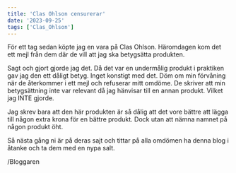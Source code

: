 ```yaml
---
title: 'Clas Ohlson censurerar'
date: '2023-09-25'
tags: ['Clas_Ohlson']
---
```


För ett tag sedan köpte jag en vara på Clas Ohlson. Häromdagen kom det ett mejl från dem där de vill att jag ska betygsätta produkten.

Sagt och gjort gjorde jag det. Då det var en undermålig produkt i praktiken gav jag den ett dåligt betyg. Inget konstigt med det. Döm om min förvåning när de återkommer i ett mejl och refuserar mitt omdöme. De skriver att min betygsättning inte var relevant då jag hänvisar till en annan produkt. Vilket jag INTE gjorde.

Jag skrev bara att den här produkten är så dålig att det vore bättre att lägga till någon extra krona för en bättre produkt. Dock utan att nämna namnet på någon produkt öht.

Så nästa gång ni är på deras sajt och tittar på alla omdömen ha denna blog i åtanke och ta dem med en nypa salt.

/Bloggaren
